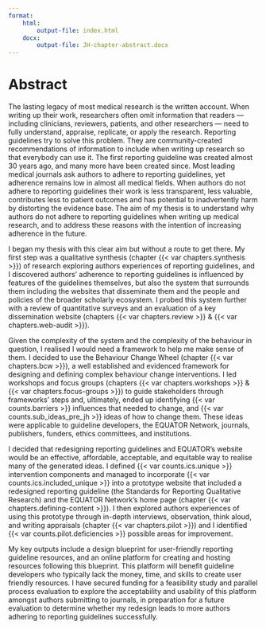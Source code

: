 ```yaml
---
format: 
    html:
        output-file: index.html
    docx:
        output-file: JH-chapter-abstract.docx
---
```

# Abstract {.unnumbered}


The lasting legacy of most medical research is the written account. When writing up their work, researchers often omit information that readers &mdash; including clinicians, reviewers, patients, and other researchers &mdash; need to fully understand, appraise, replicate, or apply the research. Reporting guidelines try to solve this problem. They are community-created recommendations of information to include when writing up research so that everybody can use it. The first reporting guideline was created almost 30 years ago, and many more have been created since. Most leading medical journals ask authors to adhere to reporting guidelines, yet adherence remains low in almost all medical fields. When authors do not adhere to reporting guidelines their work is less transparent, less valuable, contributes less to patient outcomes and has potential to inadvertently harm by distorting the evidence base. The aim of my thesis is to understand why authors do not adhere to reporting guidelines when writing up medical research, and to address these reasons with the intention of increasing adherence in the future. 

I began my thesis with this clear aim but without a route to get there. My first step was a qualitative synthesis (chapter {{< var chapters.synthesis >}}) of research exploring authors experiences of reporting guidelines, and I discovered authors' adherence to reporting guidelines is influenced by features of the guidelines themselves, but also the system that surrounds them including the websites that disseminate them and the people and policies of the broader scholarly ecosystem. I probed this system further with a review of quantitative surveys and an evaluation of a key dissemination website (chapters {{< var chapters.review >}} & {{< var chapters.web-audit >}}). 

Given the complexity of the system and the complexity of the behaviour in question, I realised I would need a framework to help me make sense of them. I decided to use the Behaviour Change Wheel (chapter {{< var chapters.bcw >}}), a well established and evidenced framework for designing and defining complex behaviour change interventions. I led workshops and focus groups (chapters {{< var chapters.workshops >}} & {{< var chapters.focus-groups >}}) to guide stakeholders through frameworks' steps and, ultimately, ended up identifying {{< var counts.barriers >}} influences that needed to change, and {{< var counts.sub_ideas_pre_jh >}} ideas of how to change them. These ideas were applicable to guideline developers, the EQUATOR Network, journals, publishers, funders, ethics committees, and institutions. 

I decided that redesigning reporting guidelines and EQUATOR's website would be an effective, affordable, acceptable, and equitable way to realise many of the generated ideas. I defined {{< var counts.ics.unique >}} intervention components and managed to incorporate {{< var counts.ics.included_unique >}} into a prototype website that included a redesigned reporting guideline (the Standards for Reporting Qualitative Research) and the EQUATOR Network's home page (chapter {{< var chapters.defining-content >}}). I then explored authors experiences of using this prototype through in-depth interviews, observation, think aloud, and writing appraisals (chapter {{< var chapters.pilot >}}) and I identified {{< var counts.pilot.deficiencies >}} possible areas for improvement. 

My key outputs include a design blueprint for user-friendly reporting guideline resources, and an online platform for creating and hosting resources following this blueprint. This platform will benefit guideline developers who typically lack the money, time, and skills to create user friendly resources. I have secured funding for a feasibility study and parallel process evaluation to explore the acceptability and usability of this platform amongst authors submitting to journals, in preparation for a future evaluation to determine whether my redesign leads to more authors adhering to reporting guidelines successfully. 
